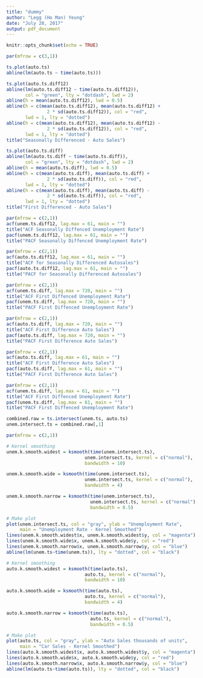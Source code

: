 ---
title: "dummy"
author: "Legg (Ho Man) Yeung"
date: "July 28, 2017"
output: pdf_document
---

```{r setup, include=FALSE}
knitr::opts_chunk$set(echo = TRUE)
```

```{r}
par(mfrow = c(3,1))

ts.plot(auto.ts)
abline(lm(auto.ts ~ time(auto.ts)))

ts.plot(auto.ts.diff12)
abline(lm(auto.ts.diff12 ~ time(auto.ts.diff12)), 
       col = "green", lty = "dotdash", lwd = 2)
abline(h = mean(auto.ts.diff12), lwd = 0.5)
abline(h = c(mean(auto.ts.diff12), mean(auto.ts.diff12) + 
               2 * sd(auto.ts.diff12)), col = "red", 
       lwd = 1, lty = "dotted")
abline(h = c(mean(auto.ts.diff12), mean(auto.ts.diff12) - 
               2 * sd(auto.ts.diff12)), col = "red", 
       lwd = 1, lty = "dotted")
title("Seasonally Differenced - Auto Sales")

ts.plot(auto.ts.diff)
abline(lm(auto.ts.diff ~ time(auto.ts.diff)), 
       col = "green", lty = "dotdash", lwd = 2)
abline(h = mean(auto.ts.diff), lwd = 0.5)
abline(h = c(mean(auto.ts.diff), mean(auto.ts.diff) + 
               2 * sd(auto.ts.diff)), col = "red", 
       lwd = 1, lty = "dotted")
abline(h = c(mean(auto.ts.diff), mean(auto.ts.diff) - 
               2 * sd(auto.ts.diff)), col = "red", 
       lwd = 1, lty = "dotted")
title("First Differenced - Auto Sales")
```

```{r}
par(mfrow = c(2,1))
acf(unem.ts.diff12, lag.max = 61, main = "")
title("ACF Seasonally Diffenced Unemployment Rate")
pacf(unem.ts.diff12, lag.max = 61, main = "")
title("PACF Seasonally Diffenced Unemployment Rate")
```

```{r}
par(mfrow = c(2,1))
acf(auto.ts.diff12, lag.max = 61, main = "")
title("ACF for Seasonally Differenced Autosales")
pacf(auto.ts.diff12, lag.max = 61, main = "")
title("PACF for Seasonally Differenced Autosales")
```


```{r}
par(mfrow = c(2,1))
acf(unem.ts.diff, lag.max = 720, main = "")
title("ACF First Diffenced Unemployment Rate")
pacf(unem.ts.diff, lag.max = 720, main = "")
title("PACF First Diffenced Unemployment Rate")
```

```{r}
par(mfrow = c(2,1))
acf(auto.ts.diff, lag.max = 720, main = "")
title("ACF First Difference Auto Sales")
pacf(auto.ts.diff, lag.max = 720, main = "")
title("PACF First Difference Auto Sales")
```


```{r}
par(mfrow = c(2,1))
acf(auto.ts.diff, lag.max = 61, main = "")
title("ACF First Difference Auto Sales")
pacf(auto.ts.diff, lag.max = 61, main = "")
title("PACF First Difference Auto Sales")
```

```{r}
par(mfrow = c(2,1))
acf(unem.ts.diff, lag.max = 61, main = "")
title("ACF First Diffenced Unemployment Rate")
pacf(unem.ts.diff, lag.max = 61, main = "")
title("PACF First Diffenced Unemployment Rate")
```


```{r}
combined.raw = ts.intersect(unem.ts, auto.ts)
unem.intersect.ts = combined.raw[,1]

par(mfrow = c(2,1))

# Kernel smoothing
unem.k.smooth.widest = ksmooth(time(unem.intersect.ts), 
                             unem.intersect.ts, kernel = c("normal"), 
                             bandwidth = 10)

unem.k.smooth.wide = ksmooth(time(unem.intersect.ts), 
                             unem.intersect.ts, kernel = c("normal"), 
                             bandwidth = 4)

unem.k.smooth.narrow = ksmooth(time(unem.intersect.ts), 
                               unem.intersect.ts, kernel = c("normal"), 
                               bandwidth = 0.5)

# Make plot
plot(unem.intersect.ts, col = "gray", ylab = "Unemployment Rate",
     main = "Unemployment Rate - Kernel Smoothed")
lines(unem.k.smooth.widest$x, unem.k.smooth.widest$y, col = "magenta")
lines(unem.k.smooth.wide$x, unem.k.smooth.wide$y, col = "red")
lines(unem.k.smooth.narrow$x, unem.k.smooth.narrow$y, col = "blue")
abline(lm(unem.ts~time(unem.ts)), lty = "dotted", col = "black")

# Kernel smoothing
auto.k.smooth.widest = ksmooth(time(auto.ts), 
                             auto.ts, kernel = c("normal"), 
                             bandwidth = 10)

auto.k.smooth.wide = ksmooth(time(auto.ts), 
                             auto.ts, kernel = c("normal"), 
                             bandwidth = 4)

auto.k.smooth.narrow = ksmooth(time(auto.ts), 
                               auto.ts, kernel = c("normal"), 
                               bandwidth = 0.5)

# Make plot
plot(auto.ts, col = "gray", ylab = "Auto Sales thousands of units",
     main = "Car Sales - Kernel Smoothed")
lines(auto.k.smooth.widest$x, auto.k.smooth.widest$y, col = "magenta")
lines(auto.k.smooth.wide$x, auto.k.smooth.wide$y, col = "red")
lines(auto.k.smooth.narrow$x, auto.k.smooth.narrow$y, col = "blue")
abline(lm(auto.ts~time(auto.ts)), lty = "dotted", col = "black")
```